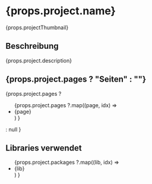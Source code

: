 
# {props.project.name}

{props.projectThumbnail}

## Beschreibung
{props.project.description}


## {props.project.pages ? "Seiten" : ""}
{props.project.pages ?
<ul>
    {props.project.pages
        ?.map((page, idx) =>
            <li key={idx}>
                {page}
            </li>
        )
    }
</ul> : null
}

## Libraries verwendet
<ul>
    {props.project.packages
        ?.map((lib, idx) =>
            <li key={idx}>
                {lib}
            </li>
        )
    }
</ul>
